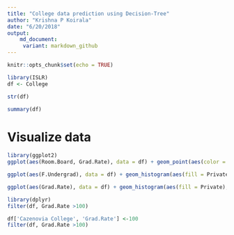 ```yaml
---
title: "College data prediction using Decision-Tree"
author: "Krishna P Koirala"
date: "6/20/2018"
output:
    md_document:
     variant: markdown_github
---
```


```r
knitr::opts_chunk$set(echo = TRUE)
```

```r
library(ISLR)
df <- College
```

```r
str(df)
```

```r
summary(df)
```

# Visualize data

```r
library(ggplot2)
ggplot(aes(Room.Board, Grad.Rate), data = df) + geom_point(aes(color = Private), size = 2, alpha = 0.6)
```

```r
ggplot(aes(F.Undergrad), data = df) + geom_histogram(aes(fill = Private), color = 'black', bins = 50) + theme_classic()
```

```r
ggplot(aes(Grad.Rate), data = df) + geom_histogram(aes(fill = Private), color = 'black', bins = 50, alpha = .5) + theme_classic()
```

```r
library(dplyr)
filter(df, Grad.Rate >100)
```

```r
df['Cazenovia College', 'Grad.Rate'] <-100
filter(df, Grad.Rate >100)
```

```r

```

